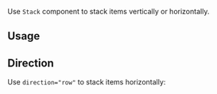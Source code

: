 <ax-layout />

Use `Stack` component to stack items vertically or horizontally.

## Usage

<ax-demo name="stack-usage" />

## Direction

Use `direction="row"` to stack items horizontally:

<ax-demo name="stack-horizontal-usage" />
